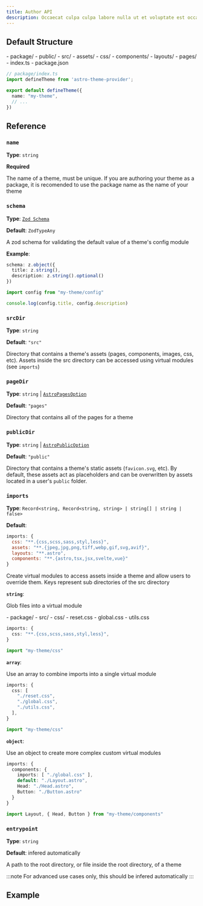 ```yaml
---
title: Author API
description: Occaecat culpa culpa labore nulla ut et voluptate est occaecat aliqua aliquip esse do anim.
---
```


## Default Structure

<FileTree>
- package/
  - public/
  - src/
    - assets/
    - css/
    - components/
    - layouts/
    - pages/
  - index.ts
  - package.json
</FileTree>

```ts
// package/index.ts
import defineTheme from 'astro-theme-provider';

export default defineTheme({
  name: "my-theme",
  // ...
})
```

## Reference

### `name`

**Type**: `string`

**Required**

The name of a theme, must be unique. If you are authoring your theme as a package, it is recomended to use the package name as the name of your theme

### `schema`

**Type**: [`Zod Schema`](https://zod.dev/?id=basic-usage)

**Default**: `ZodTypeAny`

A zod schema for validating the default value of a theme's config module

**Example**:

```ts
schema: z.object({
  title: z.string(),
  description: z.string().optional()
})
```

```ts
import config from "my-theme/config"

console.log(config.title, config.description)
```

### `srcDir`

**Type**: `string`

**Default**: `"src"`

Directory that contains a theme's assets (pages, components, images, css, etc). Assets inside the src directory can be accessed using virtual modules (see `imports`)

### `pageDir`

**Type**: `string` | [`AstroPagesOption`](https://github.com/BryceRussell/astro-pages/blob/main/package/README.md#option-reference)

**Default**: `"pages"`

Directory that contains all of the pages for a theme

### `publicDir`

**Type**: `string` | [`AstroPublicOption`](https://github.com/BryceRussell/astro-public/tree/main/package#option-reference)

**Default**: `"public"`

Directory that contains a theme's static assets (`favicon.svg`, etc). By default, these assets act as placeholders and can be overwritten by assets located in a user's `public` folder.

### `imports`

**Type**: `Record<string, Record<string, string> | string[] | string | false>`

**Default**:

```js
imports: {
  css: "**.{css,scss,sass,styl,less}",
  assets: "**.{jpeg,jpg,png,tiff,webp,gif,svg,avif}",
  layouts: "**.astro",
  components: "**.{astro,tsx,jsx,svelte,vue}"
}
```

Create virtual modules to access assets inside a theme and allow users to override them. Keys represent sub directories of the src directory

**`string`**: 

Glob files into a virtual module

<FileTree>
- package/
  - src/
    - css/
      - reset.css
      - global.css
      - utils.css
</FileTree>

```ts
imports: {
  css: "**.{css,scss,sass,styl,less}",
}
```

```ts
import "my-theme/css"
```

**`array`**: 

Use an array to combine imports into a single virtual module

```ts
imports: {
  css: [
    "./reset.css",
    "./global.css",
    "./utils.css",
  ],
}
```

```ts
import "my-theme/css"
```

**`object`**: 

Use an object to create more complex custom virtual modules

```ts
imports: {
  components: {
    imports: [ "./global.css" ],
    default: "./Layout.astro",
    Head: "./Head.astro",
    Button: "./Button.astro"
  }
}
```

```ts
import Layout, { Head, Button } from "my-theme/components"
```

### `entrypoint`

**Type**: `string`

**Default**: infered automatically

A path to the root directory, or file inside the root directory, of a theme

:::note
For advanced use cases only, this should be infered automatically 
:::

## Example